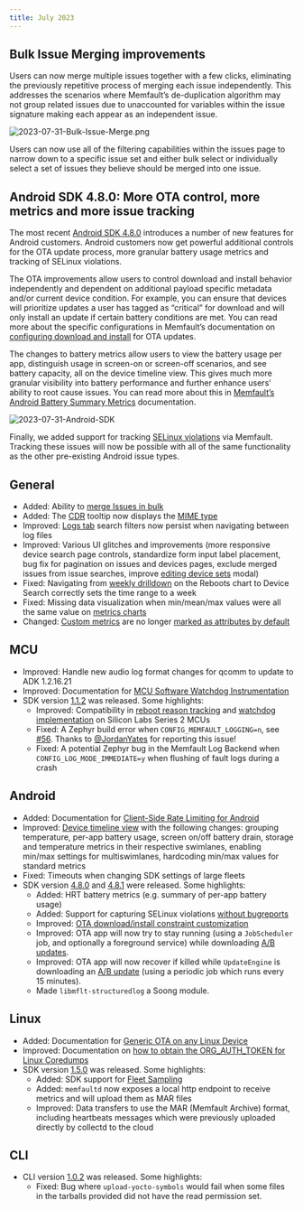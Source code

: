 ```yaml
---
title: July 2023
---
```


## **Bulk Issue Merging improvements**

Users can now merge multiple issues together with a few clicks, eliminating the
previously repetitive process of merging each issue independently. This
addresses the scenarios where Memfault’s de-duplication algorithm may not group
related issues due to unaccounted for variables within the issue signature
making each appear as an independent issue.

![2023-07-31-Bulk-Issue-Merge.png](/img/blog/2023-07-31-Bulk-Issue-Merge.png)

Users can now use all of the filtering capabilities within the issues page to
narrow down to a specific issue set and either bulk select or individually
select a set of issues they believe should be merged into one issue.

## Android SDK **4.8.0: More OTA control, more metrics and more issue tracking**

The most recent
[Android SDK 4.8.0](https://github.com/memfault/bort/blob/master/CHANGELOG.md#v480---july-17-2023)
introduces a number of new features for Android customers. Android customers now
get powerful additional controls for the OTA update process, more granular
battery usage metrics and tracking of SELinux violations.

The OTA improvements allow users to control download and install behavior
independently and dependent on additional payload specific metadata and/or
current device condition. For example, you can ensure that devices will
prioritize updates a user has tagged as “critical” for download and will only
install an update if certain battery conditions are met. You can read more about
the specific configurations in Memfault’s documentation on
[configuring download and install](/docs/android/android-ota-update-client#configuring-background-download-and-install-behavior)
for OTA updates.

The changes to battery metrics allow users to view the battery usage per app,
distinguish usage in screen-on or screen-off scenarios, and see battery
capacity, all on the device timeline view. This gives much more granular
visibility into battery performance and further enhance users’ ability to root
cause issues. You can read more about this in
[Memfault’s Android Battery Summary Metrics](/docs/android/android-builtin-metrics#battery-summary-metrics)
documentation.

![2023-07-31-Android-SDK](/img/blog/2023-07-31-Android-SDK.png)

Finally, we added support for tracking
[SELinux violations](https://source.android.com/docs/security/features/selinux)
via Memfault. Tracking these issues will now be possible with all of the same
functionality as the other pre-existing Android issue types.

<!-- truncate -->

## General

- Added: Ability to [merge Issues in bulk](/docs/platform/issue-management/)
- Added: The [CDR](/docs/platform/inspecting-a-device/#custom-data-recordings)
  tooltip now displays the
  [MIME type](/docs/platform/inspecting-a-device/#cdr-mime-types)
- Improved: [Logs tab](/docs/platform/trace-details/#logs) search filters now
  persist when navigating between log files
- Improved: Various UI glitches and improvements (more responsive device search
  page controls, standardize form input label placement, bug fix for pagination
  on issues and devices pages, exclude merged issues from issue searches,
  improve
  [editing device sets](/docs/platform/projects-and-fleets/#editingdeleting-a-device-set)
  modal)
- Fixed: Navigating from [weekly drilldown](/docs/platform/charts#drilldown) on
  the Reboots chart to Device Search correctly sets the time range to a week
- Fixed: Missing data visualization when min/mean/max values were all the same
  value on [metrics charts](/docs/platform/charts#metric-charts)
- Changed: [Custom metrics](/docs/platform/metrics/) are no longer
  [marked as attributes by default](/docs/platform/metrics/#defining-an-attribute)

## MCU

- Improved: Handle new audio log format changes for qcomm to update to ADK
  1.2.16.21
- Improved: Documentation for
  [MCU Software Watchdog Instrumentation](/docs/mcu/watchdogs/#software-watchdog)
- SDK version
  [1.1.2](https://github.com/memfault/memfault-firmware-sdk/blob/master/CHANGES.md#changes-between-memfault-sdk-111-and-112---july-11-2023)
  was released. Some highlights:
  - Improved: Compatibility in
    [reboot reason tracking](https://github.com/memfault/memfault-firmware-sdk/blob/master/ports/emlib/rmu_reboot_tracking.c)
    and
    [watchdog implementation](https://github.com/memfault/memfault-firmware-sdk/blob/master/ports/emlib/wdog_software_watchdog.c)
    on Silicon Labs Series 2 MCUs
  - Fixed: A Zephyr build error when `CONFIG_MEMFAULT_LOGGING=n`, see
    [#56](https://github.com/memfault/memfault-firmware-sdk/issues/56). Thanks
    to [@JordanYates](https://github.com/jordanyates) for reporting this issue!
  - Fixed: A potential Zephyr bug in the Memfault Log Backend when
    `CONFIG_LOG_MODE_IMMEDIATE=y` when flushing of fault logs during a crash

## Android

- Added: Documentation for
  [Client-Side Rate Limiting for Android](/docs/android/android-rate-limiting/)
- Improved: [Device timeline view](/docs/android/android-builtin-metrics) with
  the following changes: grouping temperature, per-app battery usage, screen
  on/off battery drain, storage and temperature metrics in their respective
  swimlanes, enabling min/max settings for multiswimlanes, hardcoding min/max
  values for standard metrics
- Fixed: Timeouts when changing SDK settings of large fleets
- SDK version
  [4.8.0](https://github.com/memfault/bort/blob/master/CHANGELOG.md#v480---july-17-2023)
  and
  [4.8.1](https://github.com/memfault/bort/blob/master/CHANGELOG.md#v481---july-26-2023)
  were released. Some highlights:
  - Added: HRT battery metrics (e.g. summary of per-app battery usage)
  - Added: Support for capturing SELinux violations
    [without bugreports](https://docs.memfault.com/docs/android/android-bort#collection-types---bug-reports-and-caliper)
  - Improved:
    [OTA download/install constraint customization](https://docs.memfault.com/docs/android/android-ota-update-client/#customizing-the-ota-update-client)
  - Improved: OTA app will now try to stay running (using a `JobScheduler` job,
    and optionally a foreground service) while downloading
    [A/B updates](https://source.android.com/docs/core/ota/ab#life-of-an-a-b-update).
  - Improved: OTA app will now recover if killed while `UpdateEngine` is
    downloading an
    [A/B update](https://source.android.com/docs/core/ota/ab#life-of-an-a-b-update)
    (using a periodic job which runs every 15 minutes).
  - Made `libmflt-structuredlog` a Soong module.

## Linux

- Added: Documentation for
  [Generic OTA on any Linux Device](/docs/linux/generic-ota)
- Improved: Documentation on
  [how to obtain the ORG_AUTH_TOKEN for Linux Coredumps](/docs/linux/coredumps/#upload-debugging-symbols)
- SDK version
  [1.5.0](https://github.com/memfault/memfault-linux-sdk/blob/kirkstone/CHANGELOG.md#150---2023-07-18)
  was released. Some highlights:
  - Added: SDK support for [Fleet Sampling](/docs/platform/fleet-sampling/)
  - Added: `memfaultd` now exposes a local http endpoint to receive metrics and
    will upload them as MAR files
  - Improved: Data transfers to use the MAR (Memfault Archive) format, including
    heartbeats messages which were previously uploaded directly by collectd to
    the cloud

## CLI

- CLI version [1.0.2](https://pypi.org/project/memfault-cli/1.0.2/) was
  released. Some highlights:
  - Fixed: Bug where `upload-yocto-symbols` would fail when some files in the
    tarballs provided did not have the read permission set.
